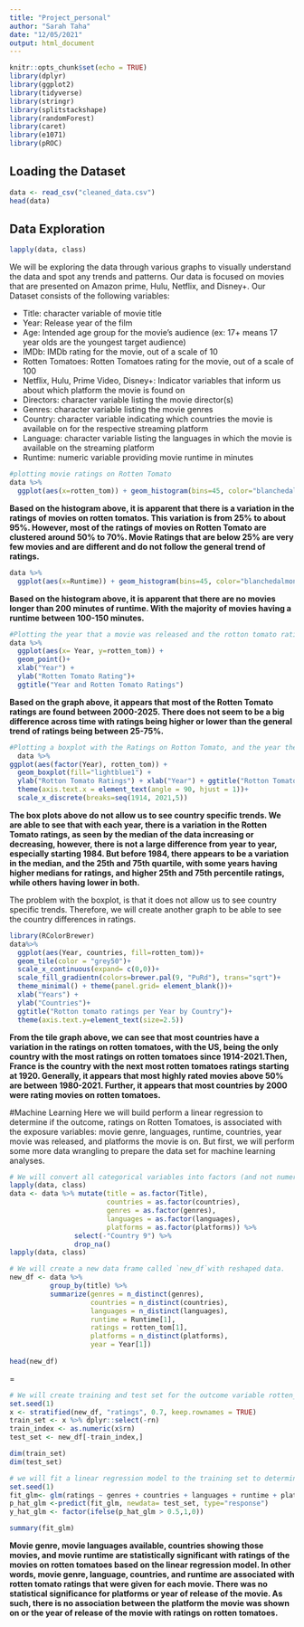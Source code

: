 ```yaml
---
title: "Project_personal"
author: "Sarah Taha"
date: "12/05/2021"
output: html_document
---
```


```r
knitr::opts_chunk$set(echo = TRUE)
library(dplyr)
library(ggplot2)
library(tidyverse)
library(stringr)
library(splitstackshape)
library(randomForest)
library(caret)
library(e1071)
library(pROC)
```

## Loading the Dataset

```r
data <- read_csv("cleaned_data.csv")
head(data)
```

## Data Exploration

```r
lapply(data, class)
```

We will be exploring the data through various graphs to visually understand the data and spot any trends and patterns. Our data is focused on movies that are presented on Amazon prime, Hulu, Netflix, and Disney+. Our Dataset consists of the following variables: 

  * Title: character variable of movie title
  * Year: Release year of the film
  * Age: Intended age group for the movie's audience (ex: 17+ means 17 year olds are the youngest target audience)
  * IMDb: IMDb rating for the movie, out of a scale of 10
  * Rotten Tomatoes: Rotten Tomatoes rating for the movie, out of a scale of 100
  * Netflix, Hulu, Prime Video, Disney+: Indicator variables that inform us about which platform the movie is found on
  * Directors: character variable listing the movie director(s)
  * Genres: character variable listing the movie genres
  * Country: character variable indicating which countries the movie is available on for the respective streaming platform
  * Language: character variable listing the languages in which the movie is available on the streaming platform
  * Runtime: numeric variable providing movie runtime in minutes

```r
#plotting movie ratings on Rotten Tomato 
data %>%
  ggplot(aes(x=rotten_tom)) + geom_histogram(bins=45, color="blanchedalmond", fill="darkolivegreen4") + labs(x="Rotten tomato ratings", y="Frequency", title="Distribution of Movie Ratings on Rotten Tomato")
```
**Based on the histogram above, it is apparent that there is a variation in the ratings of movies on rotten tomatos. This variation is from 25% to about 95%. However, most of the ratings of movies on Rotten Tomato are clustered around 50% to 70%. Movie Ratings that are below 25% are very few movies and are different and do not follow the general trend of ratings.** 

```r
data %>%
  ggplot(aes(x=Runtime)) + geom_histogram(bins=45, color="blanchedalmond", fill="darkolivegreen4") + labs(x="Runtime of movies", y="Frequency", title="Runtime of Movies on Rotten Tomato")

```
**Based on the histogram above, it is apparent that there are no movies longer than 200 minutes of runtime. With the majority of movies having a runtime between 100-150 minutes.**

```r
#Plotting the year that a movie was released and the rotton tomato rating it received 
data %>%
  ggplot(aes(x= Year, y=rotten_tom)) + 
  geom_point()+
  xlab("Year") +
  ylab("Rotten Tomato Rating")+
  ggtitle("Year and Rotten Tomato Ratings")
```
**Based on the graph above, it appears that most of the Rotten Tomato ratings are found between 2000-2025. There does not seem to be a big difference across time with ratings being higher or lower than the general trend of ratings being between 25-75%.**

```r
#Plotting a boxplot with the Ratings on Rotton Tomato, and the year the movie was released, with each boxplot representing a country 
  data %>%
ggplot(aes(factor(Year), rotten_tom)) + 
  geom_boxplot(fill="lightblue1") +
  ylab("Rotton Tomato Ratings") + xlab("Year") + ggtitle("Rotton Tomato Ratings per Year Across Different Countries")+
  theme(axis.text.x = element_text(angle = 90, hjust = 1))+
  scale_x_discrete(breaks=seq(1914, 2021,5))
```
**The box plots above do not allow us to see country specific trends. We are able to see that with each year, there is a variation in the Rotten Tomato ratings, as seen by the median of the data increasing or decreasing, however, there is not a large difference from year to year, especially starting 1984. But before 1984, there appears to be a variation in the median, and the 25th and 75th quartile, with some years having higher medians for ratings, and higher 25th and 75th percentile ratings, while others having lower in both.**

The problem with the boxplot, is that it does not allow us to see country specific trends. Therefore, we will create another graph to be able to see the country differences in ratings.

```r
library(RColorBrewer)
data%>% 
  ggplot(aes(Year, countries, fill=rotten_tom))+
  geom_tile(color = "grey50")+
  scale_x_continuous(expand= c(0,0))+
  scale_fill_gradientn(colors=brewer.pal(9, "PuRd"), trans="sqrt")+
  theme_minimal() + theme(panel.grid= element_blank())+
  xlab("Years") +
  ylab("Countries")+
  ggtitle("Rotton tomato ratings per Year by Country")+
  theme(axis.text.y=element_text(size=2.5))
```
**From the tile graph above, we can see that most countries have a variation in the ratings on rotten tomatoes, with the US, being the only country with the most ratings on rotten tomatoes since 1914-2021.Then, France is the country with the next most rotten tomatoes ratings starting at 1920. Generally, it appears that most highly rated movies above 50% are between 1980-2021. Further, it appears that most countries by 2000 were rating movies on rotten tomatoes. **

#Machine Learning 
Here we will build perform a linear regression to determine if the outcome, ratings on Rotten Tomatoes, is associated with the exposure variables: movie genre, languages, runtime, countries, year movie was released, and platforms the movie is on. But first, we will perform some more data wrangling to prepare the data set for machine learning analyses.

```r
# We will convert all categorical variables into factors (and not numeric)
lapply(data, class)
data <- data %>% mutate(title = as.factor(Title),
                        countries = as.factor(countries),
                        genres = as.factor(genres),
                        languages = as.factor(languages),
                        platforms = as.factor(platforms)) %>%
                select(-"Country 9") %>%
                drop_na()
lapply(data, class)
```


```r
# We will create a new data frame called `new_df`with reshaped data.
new_df <- data %>%
          group_by(title) %>%
          summarize(genres = n_distinct(genres),
                    countries = n_distinct(countries),
                    languages = n_distinct(languages),
                    runtime = Runtime[1],
                    ratings = rotten_tom[1],
                    platforms = n_distinct(platforms),
                    year = Year[1]) 
            
head(new_df)
```

= 
```r
# We will create training and test set for the outcome variable rotten_tom
set.seed(1)
x <- stratified(new_df, "ratings", 0.7, keep.rownames = TRUE)
train_set <- x %>% dplyr::select(-rn)
train_index <- as.numeric(x$rn)
test_set <- new_df[-train_index,]

dim(train_set)
dim(test_set)

```

```r
# we will fit a linear regression model to the training set to determine whether genres, countries, languages, run time, platforms, and year are associated with ratings on rotten tomatoes
set.seed(1)
fit_glm<- glm(ratings ~ genres + countries + languages + runtime + platforms + year, data = train_set)
p_hat_glm <-predict(fit_glm, newdata= test_set, type="response")
y_hat_glm <- factor(ifelse(p_hat_glm > 0.5,1,0))

summary(fit_glm)
```

**Movie genre, movie languages available, countries showing those movies, and movie runtime are statistically significant with ratings of the movies on rotten tomatoes based on the linear regression model. In other words, movie genre, language, countries, and runtime are associated with rotten tomato ratings that were given for each movie. There was no statistical significance for platforms or year of release of the movie. As such, there is no association between the platform the movie was shown on or the year of release of the movie with ratings on rotten tomatoes.**
